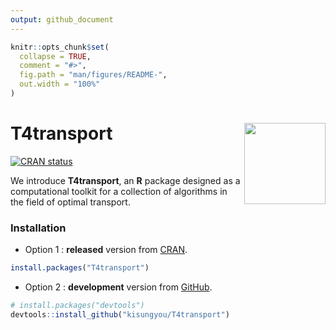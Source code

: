 ```yaml
---
output: github_document
---
```


<!-- README.md is generated from README.Rmd. Please edit that file -->

```r
knitr::opts_chunk$set(
  collapse = TRUE,
  comment = "#>",
  fig.path = "man/figures/README-",
  out.width = "100%"
)
```


# T4transport <a href='https://www.kisungyou.com/T4transport/'><img src='man/figures/logo.png' align="right" width="130" /></a>
<!-- badges: start -->
[![CRAN status](https://www.r-pkg.org/badges/version/T4transport)](https://CRAN.R-project.org/package=T4transport)
<!-- badges: end -->

We introduce **T4transport**, an **R** package designed as a computational toolkit for 
a collection of algorithms in the field of optimal transport. 

### Installation

* Option 1 : **released** version from [CRAN](https://CRAN.R-project.org).

``` r
install.packages("T4transport")
```

* Option 2 : **development** version from [GitHub](https://github.com/).

``` r
# install.packages("devtools")
devtools::install_github("kisungyou/T4transport")
```